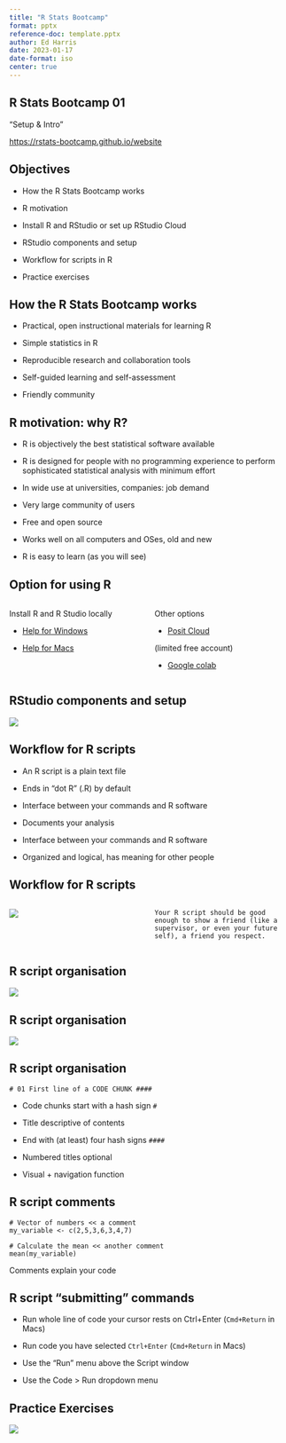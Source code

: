 ```yaml
---
title: "R Stats Bootcamp"
format: pptx
reference-doc: template.pptx
author: Ed Harris
date: 2023-01-17
date-format: iso
center: true
---
```


## {background-image="pics/Bootcamp_2024.png"}

 

## R Stats Bootcamp 01 {.center}

"Setup & Intro"

[https://rstats-bootcamp.github.io/website](https://rstats-bootcamp.github.io/website)

## Objectives

- How the R Stats Bootcamp works

- R motivation

- Install R and RStudio or set up RStudio Cloud

- RStudio components and setup

- Workflow for scripts in R

- Practice exercises

## How the R Stats Bootcamp works

- Practical, open instructional materials for learning R

- Simple statistics in R

- Reproducible research and collaboration tools

- Self-guided learning and self-assessment

- Friendly community

## R motivation: why R?

- R is objectively the best statistical software available

- R is designed for people with no programming experience to perform sophisticated statistical analysis with minimum effort

- In wide use at universities, companies: job demand

- Very large community of users

- Free and open source

- Works well on all computers and OSes, old and new

- R is easy to learn (as you will see)

## Option for using R

:::: {.columns}

::: {.column width="50%"}
Install R and R Studio locally

- [Help for Windows](https://www.google.com/search?q=how+do+I+install+R+for+windows)

- [Help for Macs](https://www.google.com/search?q=how+do+I+install+R+for+mac)

:::

::: {.column width="50%"}
Other options

- [Posit Cloud](https://rstudio.cloud/) 

(limited free account)

- [Google colab](https://towardsdatascience.com/how-to-use-r-in-google-colab-b6e02d736497) 

:::

::::

## RStudio components and setup

![](pics/0.1-rstudio.png)

## Workflow for R scripts

- An R script is a plain text file 

- Ends in “dot R” (.R) by default

- Interface between your commands and R software

- Documents your analysis

- Interface between your commands and R software

- Organized and logical, has meaning for other people

## Workflow for R scripts

:::: {.columns}

::: {.column width="50%"}

![](pics/Fisher.jfif)

:::

::: {.column width="50%"}

```
Your R script should be good enough to show a friend (like a supervisor, or even your future self), a friend you respect.
```

:::

::::

## R script organisation

![](pics/header.png)

## R script organisation

![](pics/contents.png)

## R script organisation

```
# 01 First line of a CODE CHUNK ####
```

- Code chunks start with a hash sign `#`

- Title descriptive of contents

- End with (at least) four hash signs `####`

- Numbered titles optional

- Visual + navigation function

## R script comments

```
# Vector of numbers << a comment
my_variable <- c(2,5,3,6,3,4,7)

# Calculate the mean << another comment
mean(my_variable)

```
Comments explain your code

## R script "submitting" commands

- Run whole line of code your cursor rests on Ctrl+Enter (`Cmd+Return` in Macs)

- Run code you have selected `Ctrl+Enter` (`Cmd+Return` in Macs)

- Use the “Run” menu above the Script window

- Use the Code > Run dropdown menu

## Practice Exercises


 ![](pics/Laptop_duck.webp)
